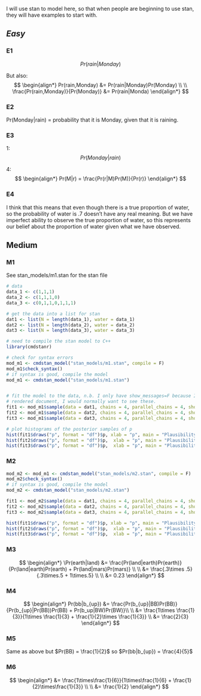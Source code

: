 I will use stan to model here, so that when people are beginning to use stan, they will have examples to start with. 

## *Easy*
### E1

$$
Pr(rain|Monday)
$$

But also:
$$
\begin{align*} 
Pr(rain,Monday) &= Pr(rain|Monday)Pr(Monday) \\
\\
\frac{Pr(rain,Monday)}{Pr(Monday)} &= Pr(rain|Monda)
\end{align*}
$$

### E2

Pr(Monday|rain) = probability that it is Monday, given that it is raining.

### E3

1:
$$
Pr(Monday|rain)
$$

4: 
$$
\begin{align*}
Pr(M|r) = \frac{Pr(r|M)Pr(M)}{Pr(r)}
\end{align*}
$$

### E4

I think that this means that even though there is a true proportion of water, so the probability of water is .7 doesn't have any real meaning. But we have imperfect ability to observe the true proportion of water, so this represents our belief about the proportion of water given what we have observed. 

## Medium

### M1

See stan_models/m1.stan for the stan file

```r
# data
data_1 <- c(1,1,1)
data_2 <- c(1,1,1,0)
data_3 <- c(0,1,1,0,1,1,1)

# get the data into a list for stan
dat1 <- list(N = length(data_1), water = data_1)
dat2 <- list(N = length(data_2), water = data_2)
dat3 <- list(N = length(data_3), water = data_3)

# need to compile the stan model to C++
library(cmdstanr)

# check for syntax errors
mod_m1 <- cmdstan_model("stan_models/m1.stan", compile = F)
mod_m1$check_syntax()
# if syntax is good, compile the model
mod_m1 <- cmdstan_model("stan_models/m1.stan")


# fit the model to the data, n.b. I only have show_messages=F because I don't want them to be shown in the
# rendered document, I would normally want to see these.
fit1 <- mod_m1$sample(data = dat1, chains = 4, parallel_chains = 4, show_messages = F)
fit2 <- mod_m1$sample(data = dat2, chains = 4, parallel_chains = 4, show_messages = F)
fit3 <- mod_m1$sample(data = dat3, chains = 4, parallel_chains = 4, show_messages = F)

# plot histograms of the posterior samples of p
hist(fit1$draws("p", format = "df")$p, xlab = "p", main = "Plausibility Water")
hist(fit2$draws("p", format = "df")$p,  xlab = "p", main = "Plausibility Water")
hist(fit3$draws("p", format = "df")$p,  xlab = "p", main = "Plausibility Water")
```
### M2
```r
mod_m2 <- mod_m1 <- cmdstan_model("stan_models/m2.stan", compile = F)
mod_m2$check_syntax()
# if syntax is good, compile the model
mod_m2 <- cmdstan_model("stan_models/m2.stan")

fit1 <- mod_m2$sample(data = dat1, chains = 4, parallel_chains = 4, show_messages = F)
fit2 <- mod_m2$sample(data = dat2, chains = 4, parallel_chains = 4, show_messages = F)
fit3 <- mod_m2$sample(data = dat3, chains = 4, parallel_chains = 4, show_messages = F)

hist(fit1$draws("p", format = "df")$p, xlab = "p", main = "Plausibility Water")
hist(fit2$draws("p", format = "df")$p,  xlab = "p", main = "Plausibility Water")
hist(fit3$draws("p", format = "df")$p,  xlab = "p", main = "Plausibility Water")
```
### M3

$$
\begin{align*}
\Pr(earth|land) &= \frac{Pr(land|earth)Pr(earth)}{Pr(land|earth)Pr(earth) + Pr(land|mars)Pr(mars)} \\
\\
&= \frac{.3\times .5}{.3\times.5 + 1\times.5} \\
\\
&= 0.23
\end{align*}
$$

### M4

$$
\begin{align*}
Pr(bb|b_{up}) &= \frac{Pr(b_{up}|BB)Pr(BB)}{Pr(b_{up}|Pr(BB))Pr(BB) + Pr(b_up|BW)Pr(BW)}\\
\\
&= \frac{1\times \frac{1}{3}}{1\times \frac{1}{3} + \frac{1}{2}\times \frac{1}{3}} \\
&= \frac{2}{3}
\end{align*}
$$

### M5

Same as above but $Pr(BB) = \frac{1}{2}$ so $Pr(bb|b_{up}) = \frac{4}{5}$

### M6

$$
\begin{align*}
&= \frac{1\times\frac{1}{6}}{1\times\frac{1}{6} + \frac{1}{2}\times\frac{1}{3}} \\
\\
&= \frac{1}{2}
\end{align*}
$$

